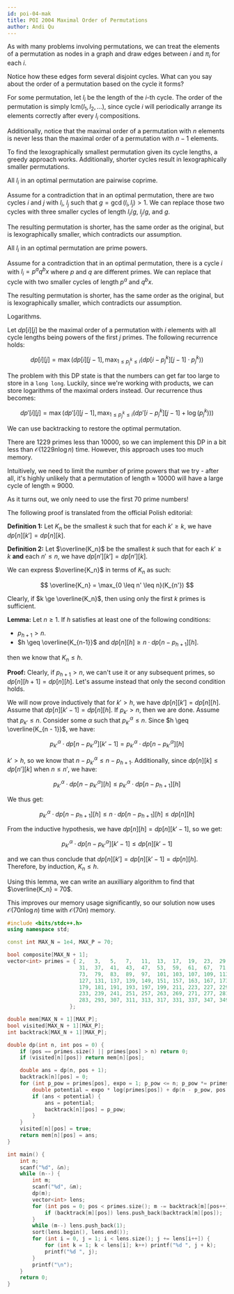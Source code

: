 ```yaml
---
id: poi-04-mak
title: POI 2004 Maximal Order of Permutations
author: Andi Qu
---
```


<Spoiler title="Hint 1">

As with many problems involving permutations, we can treat the elements of a permutation as nodes in a graph and draw edges between $i$ and $\pi_i$ for each $i$.

Notice how these edges form several disjoint cycles. What can you say about the order of a permutation based on the cycle it forms?

</Spoiler>

<Spoiler title="Hint 2">

For some permutation, let $l_i$ be the length of the $i$-th cycle. The order of the permutation is simply $\text{lcm}(l_1, l_2, \dots)$, since cycle $i$ will periodically arrange its elements correctly after every $l_i$ compositions.

Additionally, notice that the maximal order of a permutation with $n$ elements is never less than the maximal order of a permutation with $n - 1$ elements.

</Spoiler>

<Spoiler title="Hint 3">

To find the lexographically smallest permutation given its cycle lengths, a greedy approach works. Additionally, shorter cycles result in lexographically smaller permutations.

</Spoiler>

<Spoiler title="Hint 4">

All $l_i$ in an optimal permutation are pairwise coprime.

<Spoiler title="Proof">

Assume for a contradiction that in an optimal permutation, there are two cycles $i$ and $j$ with $l_i$, $l_j$ such that $g = \gcd(l_i, l_j) > 1$. We can replace those two cycles with three smaller cycles of length $l_i / g$, $l_j / g$, and $g$.

The resulting permutation is shorter, has the same order as the original, but is lexographically smaller, which contradicts our assumption.

</Spoiler>

</Spoiler>

<Spoiler title="Hint 5">

All $l_i$ in an optimal permutation are prime powers.

<Spoiler title="Proof">

Assume for a contradiction that in an optimal permutation, there is a cycle $i$ with $l_i = p^a q^b x$ where $p$ and $q$ are different primes. We can replace that cycle with two smaller cycles of length $p^a$ and $q^b x$.

The resulting permutation is shorter, has the same order as the original, but is lexographically smaller, which contradicts our assumption.

</Spoiler>

</Spoiler>

<Spoiler title="Hint 6">

Logarithms.

</Spoiler>

<Spoiler title="Solution">

Let $dp[i][j]$ be the maximal order of a permutation with $i$ elements with all cycle lengths being powers of the first $j$ primes. The following recurrence holds:

$$
dp[i][j] = \max(dp[i][j - 1], \max_{1 \leq p_j^k \leq i}(dp[i - p_j^k][j - 1] \cdot p_j^k))
$$

The problem with this DP state is that the numbers can get far too large to store in a `long long`. Luckily, since we're working with products, we can store logarithms of the maximal orders instead. Our recurrence thus becomes:

$$
dp'[i][j] = \max(dp'[i][j - 1], \max_{1 \leq p_j^k \leq i}(dp'[i - p_j^k][j - 1] + \log(p_j^k)))
$$

We can use backtracking to restore the optimal permutation.

There are 1229 primes less than 10000, so we can implement this DP in a bit less than $\mathcal{O}(1229 n \log n)$ time. However, this approach uses too much memory.

Intuitively, we need to limit the number of prime powers that we try - after all, it's highly unlikely that a permutation of length $\approx$ 10000 will have a large cycle of length $\approx$ 9000.

As it turns out, we only need to use the first 70 prime numbers!

<Spoiler title="Proof">

The following proof is translated from the official Polish editorial:

**Definition 1:** Let $K_n$ be the smallest $k$ such that for each $k' \geq k$, we have $dp[n][k'] = dp[n][k]$.

**Definition 2:** Let $\overline{K_n}$ be the smallest $k$ such that for each $k' \geq k$ **and** each $n' \leq n$, we have $dp[n'][k'] = dp[n'][k]$.

We can express $\overline{K_n}$ in terms of $K_n$ as such:

$$
\overline{K_n} = \max_{0 \leq n' \leq n}(K_{n'})
$$

Clearly, if $k \ge \overline{K_n}$, then using only the first $k$ primes is sufficient.

**Lemma:** Let $n \geq 1$. If $h$ satisfies at least one of the following conditions:
- $p_{h + 1} > n$.
- $h \geq \overline{K_{n-1}}$ and $dp[n][h] \geq n \cdot dp[n - p_{h + 1}][h]$.

then we know that $K_n \leq h$.

**Proof:** Clearly, if $p_{h + 1} > n$, we can't use it or any subsequent primes, so $dp[n][h + 1] = dp[n][h]$. Let's assume instead that only the second condition holds.

We will now prove inductively that for $k' > h$, we have $dp[n][k'] = dp[n][h]$. Assume that $dp[n][k' - 1] = dp[n][h]$. If $p_{k'} > n$, then we are done. Assume that $p_{k'} \leq n$. Consider some $\alpha$ such that $p_{k'}^\alpha \leq n$. Since $h \geq \overline{K_{n - 1}}$, we have:

$$
p_{k'}^\alpha \cdot dp[n - p_{k'}^\alpha][k' - 1] = p_{k'}^\alpha \cdot dp[n - p_{k'}^\alpha][h]
$$

$k' > h$, so we know that $n - p_{k'}^\alpha \leq n - p_{h + 1}$. Additionally, since $dp[n][k] \leq dp[n'][k]$ when $n \leq n'$, we have:

$$
p_{k'}^\alpha \cdot dp[n - p_{k'}^\alpha][h] \leq p_{k'}^\alpha \cdot dp[n - p_{h + 1}][h]
$$

We thus get:

$$
p_{k'}^\alpha \cdot dp[n - p_{h + 1}][h] \leq n \cdot dp[n - p_{h + 1}][h] \leq dp[n][h]
$$

From the inductive hypothesis, we have $dp[n][h] = dp[n][k' - 1]$, so we get:

$$
p_{k'}^\alpha \cdot dp[n - p_{k'}^\alpha][k' - 1] \leq dp[n][k' - 1]
$$

and we can thus conclude that $dp[n][k'] = dp[n][k' - 1] = dp[n][h]$. Therefore, by induction, $K_n \leq h$.

Using this lemma, we can write an auxilliary algorithm to find that $\overline{K_n} = 70$.

</Spoiler>

This improves our memory usage significantly, so our solution now uses $\mathcal{O}(70 n \log n)$ time with $\mathcal{O}(70 n)$ memory.

```cpp
#include <bits/stdc++.h>
using namespace std;

const int MAX_N = 1e4, MAX_P = 70;

bool composite[MAX_N + 1];
vector<int> primes = { 2,   3,   5,   7,   11,  13,  17,  19,  23,  29,
                       31,  37,  41,  43,  47,  53,  59,  61,  67,  71,
                       73,  79,  83,  89,  97,  101, 103, 107, 109, 113,
                       127, 131, 137, 139, 149, 151, 157, 163, 167, 173,
                       179, 181, 191, 193, 197, 199, 211, 223, 227, 229,
                       233, 239, 241, 251, 257, 263, 269, 271, 277, 281,
                       283, 293, 307, 311, 313, 317, 331, 337, 347, 349
                    };

double mem[MAX_N + 1][MAX_P];
bool visited[MAX_N + 1][MAX_P];
int backtrack[MAX_N + 1][MAX_P];

double dp(int n, int pos = 0) {
    if (pos == primes.size() || primes[pos] > n) return 0;
    if (visited[n][pos]) return mem[n][pos];

    double ans = dp(n, pos + 1);
    backtrack[n][pos] = 0;
    for (int p_pow = primes[pos], expo = 1; p_pow <= n; p_pow *= primes[pos], expo++) {
        double potential = expo * log(primes[pos]) + dp(n - p_pow, pos + 1);
        if (ans < potential) {
            ans = potential;
            backtrack[n][pos] = p_pow;
        }
    }
    visited[n][pos] = true;
    return mem[n][pos] = ans;
}

int main() {
    int n;
    scanf("%d", &n);
    while (n--) {
        int m;
        scanf("%d", &m);
        dp(m);
        vector<int> lens;
        for (int pos = 0; pos < primes.size(); m -= backtrack[m][pos++]) {
            if (backtrack[m][pos]) lens.push_back(backtrack[m][pos]);
        }
        while (m--) lens.push_back(1);
        sort(lens.begin(), lens.end());
        for (int i = 0, j = 1; i < lens.size(); j += lens[i++]) {
            for (int k = 1; k < lens[i]; k++) printf("%d ", j + k);
            printf("%d ", j);
        }
        printf("\n");
    }
    return 0;
}
```

</Spoiler>
